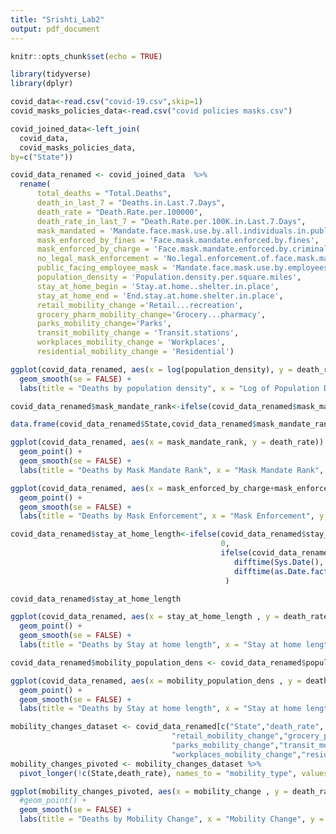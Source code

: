 ```yaml
---
title: "Srishti_Lab2"
output: pdf_document
---
```


```r
knitr::opts_chunk$set(echo = TRUE)
```

```r
library(tidyverse)
library(dplyr)
```

```r
covid_data<-read.csv("covid-19.csv",skip=1)
covid_masks_policies_data<-read.csv("covid policies masks.csv")

covid_joined_data<-left_join(
  covid_data,
  covid_masks_policies_data, 
by=c("State"))

```

```r
covid_data_renamed <- covid_joined_data  %>% 
  rename(
      total_deaths = "Total.Deaths",
      death_in_last_7 = "Deaths.in.Last.7.Days",
      death_rate = "Death.Rate.per.100000",
      death_rate_in_last_7 = "Death.Rate.per.100K.in.Last.7.Days",
      mask_mandated = 'Mandate.face.mask.use.by.all.individuals.in.public.spaces.y',
      mask_enforced_by_fines = 'Face.mask.mandate.enforced.by.fines',
      mask_enforced_by_charge = 'Face.mask.mandate.enforced.by.criminal.charge.citation',
      no_legal_mask_enforcement = 'No.legal.enforcement.of.face.mask.mandate.y',
      public_facing_employee_mask = 'Mandate.face.mask.use.by.employees.in.public.facing.businesses.y',
      population_density = 'Population.density.per.square.miles',
      stay_at_home_begin = 'Stay.at.home..shelter.in.place',
      stay_at_home_end = 'End.stay.at.home.shelter.in.place',
      retail_mobility_change ='Retail...recreation',
      grocery_pharm_mobility_change='Grocery...pharmacy',
      parks_mobility_change='Parks',
      transit_mobility_change = 'Transit.stations',
      workplaces_mobility_change = 'Workplaces',
      residential_mobility_change = 'Residential')

```


```r
ggplot(covid_data_renamed, aes(x = log(population_density), y = death_rate)) +geom_point()+
  geom_smooth(se = FALSE) +
  labs(title = "Deaths by population density", x = "Log of Population Density", y = "Death rate per 100K")

```

```r
covid_data_renamed$mask_mandate_rank<-ifelse(covid_data_renamed$mask_mandated==0,60,rank(as.Date.factor(covid_data_renamed$mask_mandated, format = "%m/%d/%Y")))
```

```r
data.frame(covid_data_renamed$State,covid_data_renamed$mask_mandate_rank,covid_data_renamed$mask_mandated)
```


```r
ggplot(covid_data_renamed, aes(x = mask_mandate_rank, y = death_rate)) +
  geom_point() +
  geom_smooth(se = FALSE) +
  labs(title = "Deaths by Mask Mandate Rank", x = "Mask Mandate Rank", y = "Death rate per 100K")
```


```r
ggplot(covid_data_renamed, aes(x = mask_enforced_by_charge+mask_enforced_by_fines , y = death_rate)) +
  geom_point() +
  geom_smooth(se = FALSE) +
  labs(title = "Deaths by Mask Enforcement", x = "Mask Enforcement", y = "Death rate per 100K")
```

```r
covid_data_renamed$stay_at_home_length<-ifelse(covid_data_renamed$stay_at_home_begin==0,
                                               0,
                                               ifelse(covid_data_renamed$stay_at_home_begin==0,
                                                  difftime(Sys.Date(), as.Date.factor(covid_data_renamed$stay_at_home_begin, format = "%m/%d/%Y"), units = "days"),
                                                  difftime(as.Date.factor(covid_data_renamed$stay_at_home_end, format = "%m/%d/%Y"), as.Date.factor(covid_data_renamed$stay_at_home_begin, format = "%m/%d/%Y"), units = "days"))
                                                )

```

```r
covid_data_renamed$stay_at_home_length
```

```r
ggplot(covid_data_renamed, aes(x = stay_at_home_length , y = death_rate)) +
  geom_point() +
  geom_smooth(se = FALSE) +
  labs(title = "Deaths by Stay at home length", x = "Stay at home length", y = "Death rate per 100K")
```

```r

covid_data_renamed$mobility_population_dens <- covid_data_renamed$population_density*covid_data_renamed$retail_mobility_change

ggplot(covid_data_renamed, aes(x = mobility_population_dens , y = death_rate)) +
  geom_point() +
  geom_smooth(se = FALSE) +
  labs(title = "Deaths by Stay at home length", x = "Stay at home length", y = "Death rate per 100K")
```


```r
mobility_changes_dataset <- covid_data_renamed[c("State","death_rate",
                                    "retail_mobility_change","grocery_pharm_mobility_change",
                                    "parks_mobility_change","transit_mobility_change",
                                    "workplaces_mobility_change","residential_mobility_change")]
mobility_changes_pivoted <- mobility_changes_dataset %>%
  pivot_longer(!c(State,death_rate), names_to = "mobility_type", values_to = "mobility_change")
```


```r
ggplot(mobility_changes_pivoted, aes(x = mobility_change , y = death_rate,color=mobility_type)) +
  #geom_point() +
  geom_smooth(se = FALSE) +
  labs(title = "Deaths by Mobility Change", x = "Mobility Change", y = "Death rate per 100K")
```




